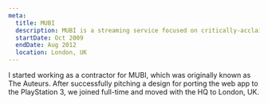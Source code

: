 ```yaml
---
meta:
  title: MUBI
  description: MUBI is a streaming service focused on critically-acclaimed, festival, and auteur-driven film.
  startDate: Oct 2009
  endDate: Aug 2012
  location: London, UK
---
```


I started working as a contractor for MUBI, which was originally known as The Auteurs. After successfully pitching a design for porting the web app to the PlayStation 3, we joined full-time and moved with the HQ to London, UK.
